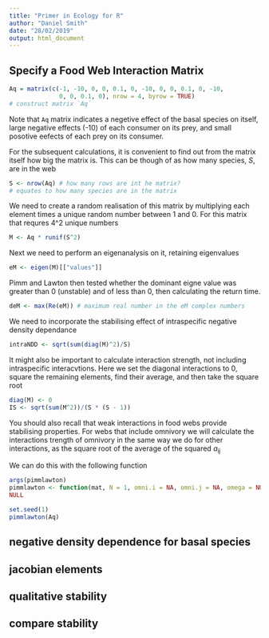 ```yaml
---
title: "Primer in Ecology for R"
author: "Daniel Smith"
date: "28/02/2019"
output: html_document
---
```



## Specify a Food Web Interaction Matrix 

```r
Aq = matrix(c(-1, -10, 0, 0, 0.1, 0, -10, 0, 0, 0.1, 0, -10,
              0, 0, 0.1, 0), nrow = 4, byrow = TRUE)
# construct matrix `Aq` 
```

Note that `Aq` matrix indicates a negetive effect of the basal species on itself, large negative effects (-10) of each consumer on its prey, and small posotive eefects of each prey on its consumer.

For the subsequent calculations, it is convenient to find out from the matrix itself how big the matrix is. This can be though of as how many species, _*S*_, are in the web

```r
S <- nrow(Aq) # how many rows are int he matrix?
# equates to how many species are in the matrix
```

We need to create a random realisation of this matrix by multiplying each element times a unique random number between 1 and 0. For this matrix that requres 4^2 unique numbers

```r
M <- Aq * runif(S^2)
```

Next we need to perform an eigenanalysis on it, retaining eigenvalues

```r
eM <- eigen(M)[["values"]]
```

Pimm and Lawton then tested whether the dominant eigne value was greater than 0 (unstable) and of less than 0, then calculating the return time. 

```r
deM <- max(Re(eM)) # maximum real number in the eM complex numbers
```

We need to incorporate the stabilising effect of intraspecific negative density dependance

```r
intraNDD <- sqrt(sum(diag(M)^2)/S)
```

It might also be important to calculate interaction strength, not including intraspecific interacvtions. Here we set the diagonal interactions to 0, square the remaining elements, find their average, and then take the square root

```r
diag(M) <- 0
IS <- sqrt(sum(M^2))/(S * (S - 1))
```

You should also recall that weak interactions in food webs provide stabilising properties. For webs that include omnivory we will calculate the interactions trength of omnivory in the same way we do for other interactions, as the square root of the average of the squared _a_~ij~

We can do this with the following function

```r
args(pimmlawton) 
pimmlawton <- function(mat, N = 1, omni.i = NA, omni.j = NA, omega = NULL)
NULL
```

```r
set.seed(1)
pimmlawton(Aq)
```


## negative density dependence for basal species 

## jacobian elements 


## qualitative stability 


## compare stability 


